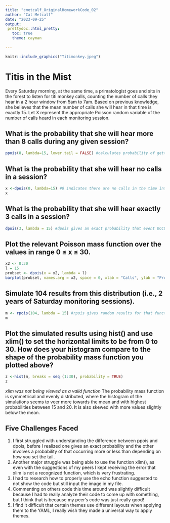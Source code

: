 ```yaml
---
title: "cmetcalf_OriginalHomeworkCode_02"
author: "Cat Metcalf"
date: "2023-09-25"
output: 
 prettydoc::html_pretty:
   toc: true
   theme: cayman
   
---
```


```r
knitr::include_graphics("Titimonkey.jpeg")
```


# Titis in the Mist

Every Saturday morning, at the same time, a primatologist goes and sits in the forest to listen for titi monkey calls, counting the number of calls they hear in a 2 hour window from 5am to 7am. Based on previous knowledge, she believes that the mean number of calls she will hear in that time is exactly 15. Let X represent the appropriate Poisson random variable of the number of calls heard in each monitoring session.

## What is the probability that she will hear more than 8 calls during any given session?

```r
ppois(8, lambda=15, lower.tail = FALSE) #calculates probability of getting value greater than 8 within time interval, ppois gives this range and the FALSE setting for lower tail means it disregards the lower end of the interval
```


## What is the probability that she will hear no calls in a session?

```r
x <-dpois(0, lambda=15) #0 indicates there are no calls in the time interval
x
```

## What is the probability that she will hear exactly 3 calls in a session?

```r
dpois(3, lambda = 15) #dpois gives an exact probability that event OCCURS once
```

## Plot the relevant Poisson mass function over the values in range 0 ≤ x ≤ 30.

```r
x2 <- 0:30
l = 15
probset <- dpois(x = x2, lambda = l)
barplot(probset, names.arg = x2, space = 0, xlab = "Calls", ylab = "Probability of Occurrence", main = "Number of Calls in Time Interval")
```

## Simulate 104 results from this distribution (i.e., 2 years of Saturday monitoring sessions).

```r
m <- rpois(104, lambda = 15) #rpois gives random results for that function
m
```

## Plot the simulated results using hist() and use xlim() to set the horizontal limits to be from 0 to 30. How does your histogram compare to the shape of the probability mass function you plotted above?

```r
z <-hist(m, breaks = seq (1:30), probability = TRUE) 
z
```
*xlim was not being viewed as a valid function*
The probability mass function is symmetrical and evenly distributed, where the histogram of the simulations seems to veer more towards the mean and with highest probabilities between 15 and 20. It is also skewed with more values slightly below the mean.

## Five Challenges Faced

1. I first struggled with understanding the difference between ppois and dpois, before I realized one gives an exact probability and the other involves a probability of that occurring more or less than depending on how you set the tail.
2. Another major struggle was being able to use the function xlim(), as even with the suggestions of my peers I kept receiving the error that xlim is not a recognized function, which is very frustrating.
3. I had to research how to properly use the echo function suggested to not show the code but still input the image in my file.
4. Commenting on others code this time around was slightly difficult because I had to really analyze their code to come up with something, but I think that is because my peer's code was just really good!
5. I find it difficult that certain themes use different layouts when applying them to the YAML, I really wish they made a universal way to apply themes.
